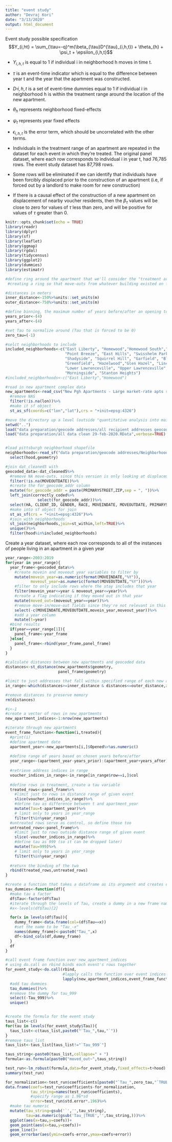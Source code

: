 ```yaml
---
title: "event study"
author: "Devraj Kori"
date: "3/13/2020"
output: html_document
---
```

Event study possible specification
$$Y_{i,ht} = \sum_{\tau=-q}^m(\beta_{\tau}D^{\tau}_{i,h,t}) + \theta_{h} + \psi_t + \epsilon_{i,h,t}$$

*  $Y_{i,h,t}$ is equal to 1 if individual i in neighborhood h moves in time t.
*  $\tau$ is an event-time indicator which is equal to the difference between year t and the year that the apartment was constructed. 
*  $D_^{\tau}{i,h,t}$ is a set of event-time dummies equal to 1 if individual i in neighborhood h is within the treatment range around the location of the new apartment.
*  $\theta_h$ represents neighborhood fixed-effects
*  $\psi_t$ represents year fixed effects
*  $\epsilon_{i,h,t}$ is the error term, which should be uncorrelated with the other terms. 

* Individuals in the treatment range of an apartment are repeated in the dataset for each event in which they're treated. The original panel dataset, where each row corresponds to individual i in year t, had 76,785 rows. The event study dataset has 87,798 rows. 
* Some rows will be eliminated if we can identify that individuals have been forcibly displaced prior to the construction of an apartment (i.e, if forced out by a landlord to make room for new construction)
* If there is a causal effect of the construction of a new apartment on displacement of nearby voucher residents, then the $\beta_{\tau}$ values will be close to zero for values of $\tau$ less than zero, and will be positive for values of $\tau$ greater than 0.

```r
knitr::opts_chunk$set(echo = TRUE)
library(readr)
library(dplyr)
library(sf)
library(leaflet)
library(ggmap)
library(rgdal)
library(tidycensus)
library(ggplot2)
library(dummies)
library(estimatr)
```

```r
#define ring around the apartment that we'll consider the "treatment area"
 #creating a ring so that move-outs from whatever building existed on the same plot of land the apartment is on arent' included

#distances in meters
inner_distance<-150%>%units::set_units(m)
outer_distance<-750%>%units::set_units(m)

#define binning, the maximum number of years before/after an opening to include
years_prior<-(4)
years_after<-(4)

#set Tau to normalize around (Tau that is forced to be 0)
zero_tau=(-1)

#selct neighborhoods to include
included_neighborhoods<-c("East Liberty", "Homewood","Homewood South","Homewood North", "Larimer",
                          "Point Breeze", "East Hills", "Swisshelm Park",
                          "Shadyside", "Squirrel Hill", "Garfield", "Bloomfield", "Highland Park",
                          "Greenfield", "Hazelwood","Glen Hazel", "Lincoln-Lemington-Belmar",
                          "Lower Lawrenceville", "Upper Lawrenceville", "Central Lawrenceville",
                          "Morningside", "Stanton Heights")
#included_neighborhoods<-c("East Liberty","Homewood")
```


```r
#read in new apartment complex data
new_apartments<-read_csv("New Pgh Apartments - Large market-rate apts since 1999 - cleaned.csv")%>%
  #remove NAS
  filter(!is.na(lon))%>%
  #make it sf object
  st_as_sf(coords=c("lon","lat"),crs = "+init=epsg:4326")

#move the directory up a level (outside "quantitative analysis into main folder)
setwd("..")
load("data preparation/geocode addresses/all recipient addresses geocoded.Rdata",verbose=TRUE)
load("data preparation/all data clean 29-feb-2020.RData",verbose=TRUE)


#load pittsburgh neighborhood shapefile
neighborhoods<-read_sf("data preparation/geocode addresses/Neighborhoods_/Neighborhoods_.shx")%>%
  select(hood,geometry)

#join dat_cleaned5 with 
geocoded_data<-dat_cleaned5%>%
  #remove NA move-outs, since this version is only looking at displacements
  filter(!is.na(MOVEOUTDATE))%>%
  #create the for_geocode_addr column
  mutate(for_geocode_addr = paste(PRIMARYSTREET,ZIP,sep = ", "))%>%
  left_join(correctly_coded%>%
              select(for_geocode_addr))%>%
  select(HA, CLIENT_ID, GENDER, RACE, MOVEINDATE, MOVEOUTDATE, PRIMARYSTREET, ZIP,geometry)%>%
  #make into sf object for join
  st_as_sf(crs = "+init=epsg:4326")%>%
  #join with neighborhoods
  st_join(neighborhoods,join=st_within,left=TRUE)%>%
  unique()%>%
  filter(hood%in%included_neighborhoods)
```

Create a year dataset, where each row corresponds to all of the instances of people living in an apartment in a given year
```r
year_range<-2003:2019
for(year in year_range){
  year_frame<-geocoded_data%>%
    #create movein and moveout year variables to filter by
    mutate(movein_year=as.numeric(format(MOVEINDATE,"%Y")),
           moveout_year=as.numeric(format(MOVEOUTDATE,"%Y")))%>%
    #filter to only include rows where the stay includes that year
    filter(movein_year<=year & moveout_year<=year)%>%
    #create a flag indicating if they moved out in that year
    mutate(moved_out=(moveout_year==year))%>%
    #remove move-in/move-out fields since they're not relevant in this structure
    select(-c(MOVEINDATE,MOVEOUTDATE,movein_year,moveout_year))%>%
    #add a year column
    mutate(t=year)
  #bind results
  if(year==year_range[1]){
    panel_frame<-year_frame
  }else{
    panel_frame<-rbind(year_frame,panel_frame)
  }
}


```

```r
#calculate distances between new apartments and geocoded data
distances<-st_distance(new_apartments$geometry,
                       panel_frame$geometry)

#limit to just addresses that fall within specified range of each new apartment
in_range<-which(distances>=inner_distance & distances<=outer_distance,arr.ind=TRUE)%>%as.data.frame

#remove distances to preserve memory
rm(distances)
```


```r
#i<-1
#create a vector of rows in new_apartments
new_apartment_indices<-1:nrow(new_apartments)

#iterate through new apartments
event_frame_function<-function(i,treated){
  #print(i)
  #define apartment date
  apartment_year<-new_apartments[i,]$Opened%>%as.numeric()
  
  #define range of years based on chosen years before/after
  year_range<-(apartment_year-years_prior):(apartment_year+years_after)
  
  #retrieve address indices in range
  voucher_indices_in_range<-in_range[in_range$row==i,]$col
  
  #define rows in treatment, create a tau variable
  treated_rows<-panel_frame%>%
    #limit just to rows in distance range of given event
    slice(voucher_indices_in_range)%>%
    #define tau as difference between t and apartment_year
    mutate(Tau=t-apartment_year)%>%
    # limit only to years in year_range
    filter(t%in%year_range)
  #untreated rows serve as control, so define those too
  untreated_rows<-panel_frame%>%
    #limit just to rows outside distance range of given event
    slice(-voucher_indices_in_range)%>%
    #define tau as 999 (so it can be dropped later)
    mutate(Tau=999)%>%
    # limit only to years in year_range
    filter(t%in%year_range)
  
  #return the binding of the two
  rbind(treated_rows,untreated_rows)
}

#create a function that takes a dataframe as its argument and creates dummies for each tau value
tau_dummies<-function(df){
  #make tau a factor
  df$Tau<-factor(df$Tau)
  #iterate through the levels of Tau, create a dummy in a new frame named "Tau_-x" and bind to df
  #x<-levels(df$Tau)[2]

  for(x in levels(df$Tau)){
    dummy_frame<-data.frame(col=(df$Tau==x))
    #set the name to be "Tau_-x"
    names(dummy_frame)<-paste0("Tau_",x)
    df<-bind_cols(df,dummy_frame)
  }
  df
}

#call event frame function over new_apartment_indices
# using do.call on rbind binds each event's rows together
for_event_study<-do.call(rbind,
                         #lapply calls the function over event indices
                         lapply(new_apartment_indices,event_frame_function))%>%
  #add tau dummies
  tau_dummies()%>%
  #remove the dummy for tau_999
  select(-Tau_999)%>%
  unique()



```

```r
#create the formula for the event study
taus_list<-c()
for(tau in levels(for_event_study$Tau)){
  taus_list<-c(taus_list,paste0("`Tau_",tau,"`"))
}
#remove taus_list
taus_list<-taus_list[taus_list!="`Tau_999`"]

taus_string<-paste0(taus_list,collapse=" + ")
formula<-as.formula(paste0("moved_out~",taus_string))

test_run<-lm_robust(formula,data=for_event_study,fixed_effects=t+hood)
summary(test_run)
```

```r

for_normalization<-test_run$coefficients[paste0("`Tau_",zero_tau,"`TRUE")]
data.frame(coefs=test_run$coefficients-for_normalization,
           tau_string=names(test_run$coefficients),
           #specify range as 1.96*sd
           error=test_run$std.error*.196)%>%
  #make tau numeric
  mutate(tau_string=gsub('`','',tau_string),
         tau=as.numeric(gsub('Tau_|TRUE','',tau_string,)))%>%
  ggplot(aes(x=tau,y=coefs))+
  geom_point(aes(x=tau,y=coefs))+
  geom_line()+
  geom_errorbar(aes(ymin=coefs-error,ymax=coefs+error))

```